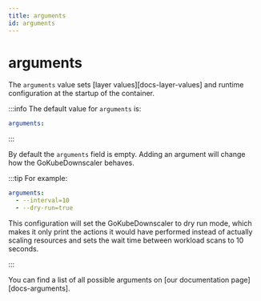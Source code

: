 ```yaml
---
title: arguments
id: arguments
---
```


# arguments

The `arguments` value sets [layer values][docs-layer-values] and runtime configuration at the startup of the container.

:::info
The default value for `arguments` is:

```yaml
arguments:
```

:::

By default the `arguments` field is empty. Adding an argument will change how the GoKubeDownscaler behaves.

:::tip For example:

```yaml
arguments:
  - --interval=10
  - --dry-run=true
```

This configuration will set the GoKubeDownscaler to dry run mode, which makes it only print the actions it would have performed instead of actually scaling resources and sets the wait time between workload scans to 10 seconds.

:::

You can find a list of all possible arguments on [our documentation page][docs-arguments].
